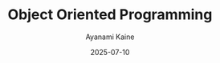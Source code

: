 ---
layout: ../../../layouts/PostLayout.astro
title: "Object Oriented Programming"
date: 2025-07-10
author: "Ayanami Kaine"
tags: ["Programming", "OOP"]
published: false
---